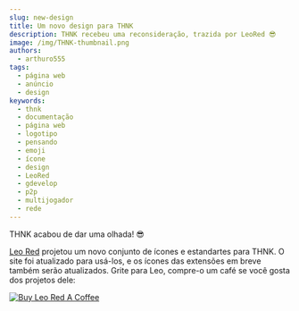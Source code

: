 ```yaml
---
slug: new-design
title: Um novo design para THNK
description: THNK recebeu uma reconsideração, trazida por LeoRed 😎
image: /img/THNK-thumbnail.png
authors:
  - arthuro555
tags:
  - página web
  - anúncio
  - design
keywords:
  - thnk
  - documentação
  - página web
  - logotipo
  - pensando
  - emoji
  - ícone
  - design
  - LeoRed
  - gdevelop
  - p2p
  - multijogador
  - rede
---
```


THNK acabou de dar uma olhada! 😎

[Leo Red](https://github.com/Midhil457) projetou um novo conjunto de ícones e estandartes para THNK. O site foi atualizado para usá-los, e os ícones das extensões em breve também serão atualizados. Grite para Leo, compre-o um café se você gosta dos projetos dele:

<a href="https://www.buymeacoffee.com/leored" target="_blank">
  <img
    src="https://cdn.buymeacoffee.com/buttons/v2/default-yellow.png"
    alt="Buy Leo Red A Coffee"
    className="nozoom"
    style={{ height: 60, width: 217 }}
  />
</a>
